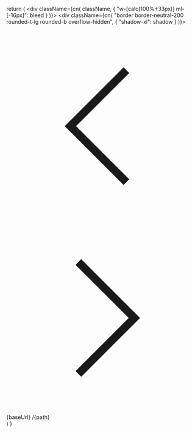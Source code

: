 
  return (
    <div className={cn(
          className,
          {
            "w-[calc(100%+33px)] ml-[-16px]": bleed
          }
        )}>
      <div className={cn(
        "border border-neutral-200 rounded-t-lg rounded-b overflow-hidden",
          {
            "shadow-xl": shadow
          }
        )}>
        <div className="flex flex-row w-full bg-white px-5 py-3 gap-x-2 items-center">
          <TrafficLights noPadding />
          <svg
            className="ml-2 h-5 w-5 text-neutral-500"
            fill="none"
            viewBox="0 0 24 24"
            stroke="currentColor"
          >
            <path
              strokeLinecap="round"
              strokeLinejoin="round"
              strokeWidth={2}
              d="M15 19l-7-7 7-7"
            />
          </svg>
          <svg
            className="h-5 w-5 text-neutral-300"
            fill="none"
            viewBox="0 0 24 24"
            stroke="currentColor"
          >
            <path
              strokeLinecap="round"
              strokeLinejoin="round"
              strokeWidth={2}
              d="M9 5l7 7-7 7"
            />
          </svg>
          <div className="flex flex-1 justify-center">
            <div className="flex-1 bg-neutral-50 border border-neutral-200 rounded-md px-2 py-[6px] mx-2 max-w-xs text-center text-xs text-lightBlue-500 truncate select-none">
              {baseUrl}
              <span className="text-neutral-400">/{path}</span>
            </div>
          </div>
          <div className="w-12" />
        </div>
        <div className="w-full bg-neutral-100 border-t border-neutral-200 h-6" />
      </div>
    </div>
  )
}

<Browser baseUrl="motif.land" path="welcome" />


